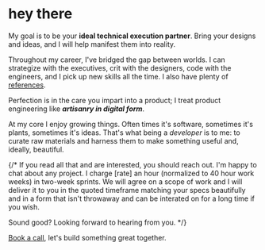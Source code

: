 # hey there

My goal is to be your **ideal technical execution partner**. Bring your designs and ideas, and I will help manifest them into reality.

Throughout my career, I've bridged the gap between worlds. I can strategize with the executives, crit with the designers, code with the engineers, and I pick up new skills all the time. I also have plenty of [references](https://www.linkedin.com/in/probablyup/details/recommendations/?detailScreenTabIndex=0).

Perfection is in the care you impart into a product; I treat product engineering like ***artisanry in digital form***.

At my core I enjoy growing things. Often times it's software, sometimes it's plants, sometimes it's ideas. That's what being a _developer_ is to me: to curate raw materials and harness them to make something useful and, ideally, beautiful.

{/* If you read all that and are interested, you should reach out. I'm happy to chat about any project. I charge [rate] an hour (normalized to 40 hour work weeks) in two-week sprints. We will agree on a scope of work and I will deliver it to you in the quoted timeframe matching your specs beautifully and in a form that isn't throwaway and can be interated on for a long time if you wish.

Sound good? Looking forward to hearing from you. */}

[Book a call](https://calendly.com/evanjacobs/15min), let's build something great together.

